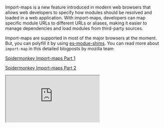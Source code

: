 
Import-maps is a new feature introduced in modern web browsers that allows web developers to specify how modules should be resolved and loaded in a web application. With import-maps, developers can map specific module URLs to different URLs or aliases, making it easier to manage dependencies and load modules from third-party sources.

Import-maps are supported in most of the major browsers at the moment. But, you can polyfill it by using [es-modue-shims](https://github.com/guybedford/es-module-shims). You can read more about `import-map` in this detailed blogposts by mozilla team

[Spidermonkey Import-maps Part 1](https://spidermonkey.dev/blog/2023/02/23/javascript-import-maps-part-1-introduction.html)

[Spidermonkey Import-maps Part 2](https://spidermonkey.dev/blog/2023/02/23/javascript-import-maps-part-1-introduction.html)

<iframe
  style={{ width: '100%', height: '500px' }}
  src="https://caniuse.com/import-maps"
/>

Deno has [embraced](https://deno.land/manual@v1.31.0/basics/import_maps#import-maps) import-maps in its core and now supports them by default, providing users with more control over dependencies used in their projects. Furthermore, Deno supports loading modules from **`http`** URLs, which enhances the usefulness of **`import-map`**. Users can now load their modules from any source and use them as **`bare module specifiers`** in their projects. Personally, I have always been a huge fan of loading modules from CDNs due to the numerous benefits they offer, such as reducing disk space consumption.

<br />
However, NodeJS users need not despair just yet. NodeJS is experimenting with loading
modules from external URLs behind a flag. NodeJS custom loaders are also a powerful
feature in themselves, offering an elegant API to hook into Node's resolution algorithm
and load content on demand. Let’s put together a custom NodeJS loader using the
<a href="https://github.com/jspm/import-map">@jspm/import-map</a>
package and run an express-based server for serving some random facts.
<br />
<br />

You can create your own import-map for the use-case using jspm’s online [generator](https://generator.jspm.io/#Dck7DoAgDADQDuzew4QGiBpHrtIAfqIFUhg8vqzvzQpATbnEpG+uRbpmqhAueh+/okMD6auSWvML2h0dcJGTsrdozUihHAvrg0JvwwxuP7RqwYFRAA) or using [jspm-cli](https://github.com/jspm/jspm). If you are using cli, you can install it globally using

```bash
npm install -g jspm
```

And inside the folder, run the following command to generate the import-map

```bash
jspm install express morga chalk random-facts -o node.importmap -e module,production,node
```

The `-e` variable should be set to `node` so that if any browser packages are using built-ins like `proces` or `fs`, they will be mapped to `node:process` or `node:fs`. We can then proceed to quickly assemble a Node.js loader.

<br />

## Loader

```jsx
export const resolve = async (specfier, context, nextResolve) => {
  return nextResolve(specifier);
};
```

Let's break down the necessary steps for this process:

- **`specifier`** is the **`bare module`** that Node.js is attempting to resolve.
- **`context`** provides us with the data of the parent module that is attempting to load the **`specifier`**. This plays a vital role in ensuring that the appropriate module is loaded, taking into account any **[scopes](https://github.com/WICG/import-maps#scope)** specified in the import-maps.
- **`nextResolve`** is a callback that we can use to instruct the resolution algorithm where to check for the resolved module for loading.

The process is quite similar to writing plugins for tools such as Vite, Rollup, or esbuild. For a more detailed explanation of loaders, refer to the Node.js **[documentation](https://nodejs.org/api/esm.html#resolvespecifier-context-nextresolve)**. We need to perform the action in two stages: first, resolve the specifier from the **`import-map`** itself, and second, fetch the module from the HTTP URL and save it in a temporary cache.

### Resolving module from the import-map <a id="resolving_modules" href="#resolving_modules">#</a>

```jsx
const importmap = new ImportMap({
  rootUrl: import.meta.url,
  map: existsSync(nodeImportMapPath)
    ? JSON.parse(readFileSync(nodeImportMapPath, { encoding: 'utf8' }))
    : {},
});

export const resolve = async (specifier, context, nextResolve) => {
  if (!context.parentURL || !nodeImportMapPath) {
    return nextResolve(specifier);
  }

  try {
    const modulePathFromMap = importmap.resolve(
      specifier,
      cacheMap.get(context.parentURL) || context.parentURL
    );
    const moduleCachePath = await parseModule(specifier, modulePathFromMap);
    return nextResolve(moduleCachePath);
  } catch (error) {
    console.log(error);
  }

  return nextResolve(specifier);
};
```

After creating the **`node.importmap`**file, we load it into the loader and pass it to the **`ImportMap`**utility from **`@jspm/generator`**. This utility is a powerful tool that simplifies import-map handling.

### Loading module from URL

```jsx
const moduleURL = new URL(modulePathToFetch);
const [, packageName, version, filePath] = moduleURL.pathname.match(
  extractPackageNameAndVersion
);
console.log(`${packageName}@${version}`);
const cachePath = join(cache, `${packageName}@${version}`, filePath);
cacheMap.set(`file://${cachePath}`, modulePathToFetch);

if (existsSync(cachePath)) {
  return cachePath;
}

const code = await (await fetch(modulePathToFetch)).text();
ensureFileSync(cachePath);
writeFileSync(cachePath, code);
```

Using the **`ImportMap`**utility from the previous step, we can parse the http URL load. For example, if the specifier is "express", the **`importmap.resolve`**function will return **`https://ga.jspm.io/npm:express@4.18.2/index.js`** . We can then make a simple fetch call to load the module from the CDN and save it in a **`.cache`**folder. You can find the complete loader code at https://github.com/jspm/node-importmap-http-loader

And that's it! You now have a quick custom loader to support import-maps in Node.js. You can try out the loader with this CodeSandbox example.

Putting together and experimenting with this Node.js loader was a fun and rewarding experience. It allowed us to explore the use of HTTP URLs and import-maps in Node.js, and gain a deeper understanding of how custom loaders work in the Node.js ecosystem.

<img
  src={CSBScreenshot}
  style={{ width: '100%' }}
/>

Link for [Codesandbox &#8227;](https://codesandbox.io/p/github/JayaKrishnaNamburu/import-maps-nodejs/main?file=%2Fsrc%2Findex.ts&selection=%5B%7B%22endColumn%22%3A1%2C%22endLineNumber%22%3A28%2C%22startColumn%22%3A1%2C%22startLineNumber%22%3A28%7D%5D&workspace=%257B%2522activeFileId%2522%253A%2522clf2odt9l0005g5fw1aeyehxn%2522%252C%2522openFiles%2522%253A%255B%2522%252Fsrc%252Findex.ts%2522%255D%252C%2522sidebarPanel%2522%253A%2522EXPLORER%2522%252C%2522gitSidebarPanel%2522%253A%2522COMMIT%2522%252C%2522spaces%2522%253A%257B%2522clf2odutt000e3b6hskmy2d9z%2522%253A%257B%2522key%2522%253A%2522clf2odutt000e3b6hskmy2d9z%2522%252C%2522name%2522%253A%2522Default%2522%252C%2522devtools%2522%253A%255B%257B%2522type%2522%253A%2522PREVIEW%2522%252C%2522taskId%2522%253A%2522start%2522%252C%2522port%2522%253A3000%252C%2522key%2522%253A%2522clf2p6wa900hp3b6hqmzom2ub%2522%252C%2522isMinimized%2522%253Afalse%257D%252C%257B%2522type%2522%253A%2522TASK_LOG%2522%252C%2522taskId%2522%253A%2522start%2522%252C%2522key%2522%253A%2522clf2p6r7i00ec3b6h1ze6evvb%2522%252C%2522isMinimized%2522%253Afalse%257D%255D%257D%257D%252C%2522currentSpace%2522%253A%2522clf2odutt000e3b6hskmy2d9z%2522%252C%2522spacesOrder%2522%253A%255B%2522clf2odutt000e3b6hskmy2d9z%2522%255D%252C%2522hideCodeEditor%2522%253Afalse%257D) template

<button
  style={{
    background: 'var(--dl-color-custom-foreground)',
    color: 'var(--dl-color-custom-main-background)',
    fontWeight: 'bold',
    marginBottom: '8px',
    borderRadius: '6px',
    height: '30px',
  }}
  onClick={() => {
    const frame = document.getElementById('import-map-frame');
    frame.src = frame.src;
  }}
>
  Reload
</button>

<iframe
  id="import-map-frame"
  src="https://jg6c9o-3000.csb.app"
  style={{ width: '100%', height: '200px', background: 'white' }}
/>

### Disk usage

The amount of disk usage for `node_modules` vs the `.cache` is quite significant. As import-maps are so granular to control the dependencies that are actually needed for the project to run. The above example takes around **1.3MB** in dependencies to run a simple express server. You can check by running

```bash
> du -sh .cache
```

If the same modules are downloaded from `npm` the size of `node_modules` is around **157MB.** You can check the same using

```bash
> du -sh node_modules --exclude=@jspm/import-map --exclude=node-fetch  --exclude=fs-extra
```

PS: `@jspm/import-map`, `node-fetch` and `fs-extra` are the deps from the `loader` itself

### Links

- Template for ImportMaps with Nodejs [&#8227;](https://github.com/JayaKrishnaNamburu/import-maps-nodejs)
- Repository for Loader [&#8227;](https://github.com/jspm/node-importmap-http-loader)
